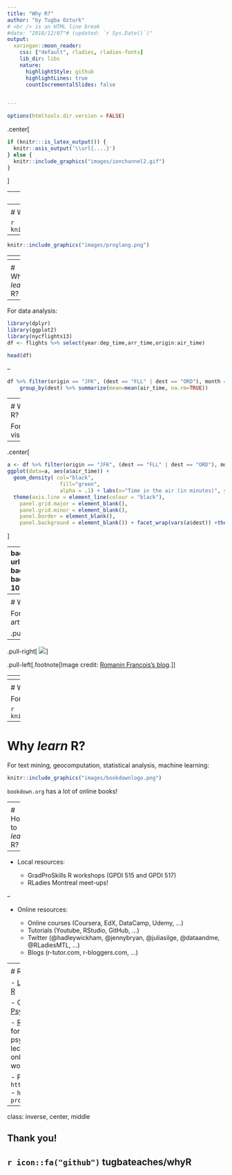 ```yaml
---
title: "Why R?"
author: "by Tugba Ozturk"
# <br /> is an HTML line break
#date: "2018/12/07"# (updated: `r Sys.Date()`)"
output:
  xaringan::moon_reader:
    css: ["default", rladies, rladies-fonts]
    lib_dir: libs
    nature:
      highlightStyle: github
      highlightLines: true
      countIncrementalSlides: false
      

---
```


```r
options(htmltools.dir.version = FALSE)
```


<!-- slide 1--> 
.center[
```r
if (knitr:::is_latex_output()) {
  knitr::asis_output('\\url{....}')
} else {
  knitr::include_graphics("images/ionchannel2.gif") 
}
```
]

---
<!-- slide 2 --> 
# I am ...

- a statistical biophysicist.

- a workshop facilitator working for CTL and GradProSkills.

- an R enthusiast!

---
<!-- slide 3 --> 

# What is R?

```r
knitr::include_graphics("images/r.png")
```

--


```r
knitr::include_graphics("images/proglang.png")
```


---
<!-- slide 4 --> 

# What is R?

- robust and open source

- high level, easy-to-learn, simple syntax

- extendible (a lot of R packages)

- a vibrant community `r emo::ji("heart")`

- data analysis, data visualization, statistical analysis, machine learning, ...


---
<!-- slide 5 --> 

# Why *learn* R?

--

For data analysis:


```r
library(dplyr)
library(ggplot2)
library(nycflights13)
df <- flights %>% select(year:dep_time,arr_time,origin:air_time)
```


```r
head(df)
```


--

```r
df %>% filter(origin == "JFK", (dest == "FLL" | dest == "ORD"), month == 12) %>%
    group_by(dest) %>% summarize(mean=mean(air_time, na.rm=TRUE))
```


---
<!-- slide 6 --> 

# Why *learn* R?

For data visualization:

--

.center[
```r
a <- df %>% filter(origin == "JFK", (dest == "FLL" | dest == "ORD"), month == 12) %>% group_by(dest) 
ggplot(data=a, aes(a$air_time)) + 
  geom_density( col="black", 
                 fill="green", 
                 alpha = .1) + labs(x="Time in the air (in minutes)", y="Count") + theme_bw() +
  theme(axis.line = element_line(colour = "black"),
    panel.grid.major = element_blank(),
    panel.grid.minor = element_blank(),
    panel.border = element_blank(),
    panel.background = element_blank()) + facet_wrap(vars(a$dest)) +theme(strip.background = element_blank(), strip.placement = "outside")
```
]


---
background-image: url(images/gganimate.png)
background-size: 300px
background-position: 90% 10%

# Why *learn* R?


For data visualization:

.center[
```r
if (knitr:::is_latex_output()) {
  knitr::asis_output('\\url{....}')
} else {
  knitr::include_graphics("hey.gif") 
}
```
]


---
<!-- slide 7 --> 

# Why *learn* R?

For making impressionist artwork:

.pull-left[
![](images/romanin1.jpg)]

--

.pull-right[
![](images/romanin2.jpg)]

.pull-left[.footnote[Image credit: [Romanin Francois's blog](http://romainfrancois.blog.free.fr/index.php?post/2010/11/12/What-would-impressionnists-do-with-R).]]


---
<!-- slide 8 --> 

# Why *learn* R?

For making dashboards, web applications:

```r
knitr::include_graphics("images/sihnydashboards.png")
```
.footnote[The image is taken from [here](https://appsilon.com/semantic-dashboard-new-open-source-r-shiny-package/).] 


---
<!-- slide 9 --> 

# Why *learn* R?

For increasing your academic visibility:

```r
knitr::include_graphics("images/website.png")
```

---
<!-- slide 10 --> 

# Why *learn* R?

For text mining, geocomputation, statistical analysis, machine learning:

```r
knitr::include_graphics("images/bookdownlogo.png")
```

`bookdown.org` has a lot of online books!


---
<!-- slide 12 --> 

# How to *learn* R?

--

- Local resources: 

    - GradProSkills R workshops (GPDI 515 and GPDI 517)
    - RLadies Montreal meet-ups! 
    
--

- Online resources:

    - Online courses (Coursera, EdX, DataCamp, Udemy, ...)
    - Tutorials (Youtube, RStudio, GitHub, ...)
    - Twitter (@hadleywickham, @jennybryan, @juliasilge, @dataandme, @RLadiesMTL, ...)
    - Blogs (r-tutor.com, r-bloggers.com, ...)


---
<!--slide 13-->

# R for Psychology

- [Learning Statistics with R](https://learningstatisticswithr.com/)

- Course notes for [Psychology Statistics](http://swirlstats.com/scn/Psychology_Statistics.html)

- [R-bloggers'](https://www.r-bloggers.com/learning-r-for-researchers-in-psychology/) suggestions for researchers in psychology (including lecture notes, mailing lists, online books and workshops)

- Popular websites:
    - `https://rpsychologist.com`
    - `https://personality-project.org/r`

---



class: inverse, center, middle

## Thank you!

## `r icon::fa("github")` tugbateaches/whyR 